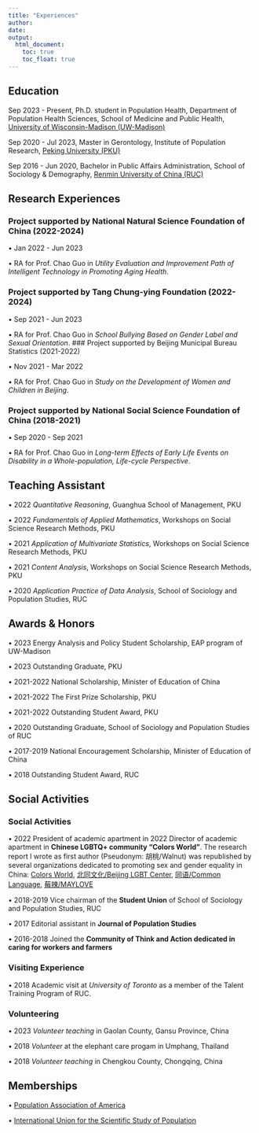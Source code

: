 ```yaml
---
title: "Experiences"
author: 
date: 
output: 
  html_document:
    toc: true
    toc_float: true
---
```


## Education

Sep 2023 - Present, Ph.D. student in Population Health, Department of Population Health Sciences, School of Medicine and Public Health, [University of Wisconsin-Madison (UW-Madison)](https://www.wisc.edu/)

Sep 2020 - Jul 2023, Master in Gerontology, Institute of Population Research, [Peking University (PKU)](https://english.pku.edu.cn/)

Sep 2016 - Jun 2020, Bachelor in Public Affairs Administration, School of Sociology & Demography, [Renmin University of China (RUC)](https://www.ruc.edu.cn/en)


## Research Experiences

### Project supported by National Natural Science Foundation of China (2022-2024)
• Jan 2022 - Jun 2023

• RA for Prof. Chao Guo in *Utility Evaluation and Improvement Path of Intelligent Technology in Promoting Aging Health*. 

### Project supported by Tang Chung-ying Foundation (2022-2024)
• Sep 2021 - Jun 2023

• RA for Prof. Chao Guo in *School Bullying Based on Gender Label and Sexual Orientation*. 
### Project supported by Beijing Municipal Bureau Statistics (2021-2022)

• Nov 2021 - Mar 2022

• RA for Prof. Chao Guo in *Study on the Development of Women and Children in Beijing*.

### Project supported by National Social Science Foundation of China (2018-2021)

• Sep 2020 - Sep 2021

• RA for Prof. Chao Guo in *Long-term Effects of Early Life Events on Disability in a Whole-population, Life-cycle Perspective*. 

## Teaching Assistant

• 2022 *Quantitative Reasoning*, Guanghua School of Management, PKU

• 2022 *Fundamentals of Applied Mathematics*, Workshops on Social Science Research Methods, PKU

• 2021 *Application of Multivariate Statistics*, Workshops on Social Science Research Methods, PKU

• 2021 *Content Analysis*, Workshops on Social Science Research Methods, PKU

• 2020 *Application Practice of Data Analysis*, School of Sociology and Population Studies, RUC

##	Awards & Honors

• 2023 Energy Analysis and Policy Student Scholarship, EAP program of UW-Madison

• 2023 Outstanding Graduate, PKU

• 2021-2022 National Scholarship, Minister of Education of China

• 2021-2022 The First Prize Scholarship, PKU

• 2021-2022 Outstanding Student Award, PKU

• 2020 Outstanding Graduate, School of Sociology and Population Studies of RUC

• 2017-2019 National Encouragement Scholarship, Minister of Education of China

• 2018 Outstanding Student Award, RUC


## Social Activities

### Social Activities

• 2022 President of academic apartment in 2022 Director of academic apartment in **Chinese LGBTQ+ community “Colors World”**. The research report I wrote as first author (Pseudonym: 胡桃/Walnut) was republished by several organizations dedicated to promoting sex and gender equality in China: [Colors World](https://colorsworld.top/articles/2022/ColorsWorld_2022-03-30%2021_%E5%8E%9F%E5%88%9B%E7%A0%94%E7%A9%B6%20_%202022%E5%B9%B4%E5%85%B3%E4%BA%8E%E8%B7%A8%E6%80%A7%E5%88%AB%E8%80%85%E7%9A%84%E7%A4%BE%E4%BC%9A%E6%80%81%E5%BA%A6%E8%B0%83%E6%9F%A5%E6%8A%A5%E5%91%8A.html), [北同文化/Beijing LGBT Center](https://mp.weixin.qq.com/s/RkhMyjMeRcHsRKX6qG_q1g), [同语/Common Language](https://mp.weixin.qq.com/s/uPPHT73HO7oNKmefTdKQoQ), [莓辣/MAYLOVE](https://mp.weixin.qq.com/s/KCdn9x4ozTZQHNzuUKt2qw)

• 2018-2019 Vice chairman of the **Student Union** of School of Sociology and Population Studies, RUC

• 2017 Editorial assistant in **Journal of Population Studies**

• 2016-2018 Joined the **Community of Think and Action dedicated in caring for workers and farmers**

### Visiting Experience

• 2018 Academic visit at *University of Toronto* as a member of the Talent Training Program of RUC.


### Volunteering

• 2023 *Volunteer teaching* in Gaolan County, Gansu Province, China

• 2018 *Volunteer* at the elephant care progam in Umphang, Thailand

• 2018 *Volunteer teaching* in Chengkou County, Chongqing, China


## Memberships

•  [Population Association of America](https://www.populationassociation.org/home)

•  [International Union for the Scientific Study of Population](https://www.iussp.org/)

